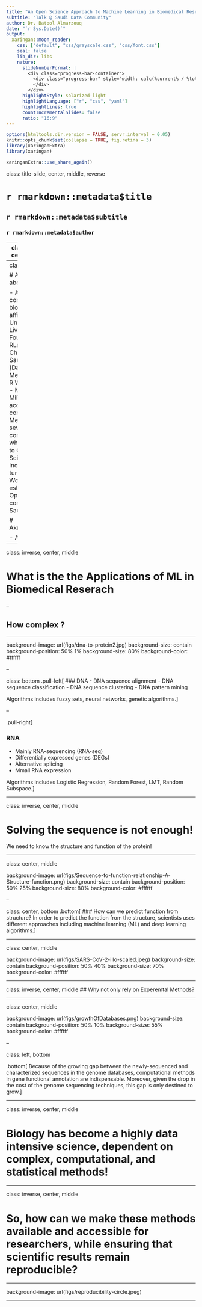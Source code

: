 ```yaml
---
title: "An Open Science Approach to Machine Learning in Biomedical Research"
subtitle: "Talk @ Saudi Data Community"
author: Dr. Batool Almarzouq
date: "`r Sys.Date()`"
output:
  xaringan::moon_reader:
    css: ["default", "css/grayscale.css", "css/font.css"]
    seal: false 
    lib_dir: libs
    nature:
      slideNumberFormat: |
        <div class="progress-bar-container">
          <div class="progress-bar" style="width: calc(%current% / %total% * 100%);">
          </div>
        </div>
      highlightStyle: solarized-light
      highlightLanguage: ["r", "css", "yaml"]
      highlightLines: true
      countIncrementalSlides: false
      ratio: "16:9"
---
```


```r
options(htmltools.dir.version = FALSE, servr.interval = 0.05)
knitr::opts_chunk$set(collapse = TRUE, fig.retina = 3)
library(xaringanExtra)
library(xaringan)
```

```r
xaringanExtra::use_share_again()
```

class: title-slide, center, middle, reverse

# `r rmarkdown::metadata$title`

## `r rmarkdown::metadata$subtitle`

### `r rmarkdown::metadata$author`

---
class: inverse, center, middle

# The slides will be available online, recording will be supplemented with captions. 

---
class: left

# A little bit about me!

- A computational biologist affiliated to the University of Liverpool.
- Founder of RLadies Chapter in Saudi Arabia (Dammam).
- Member in the R Weekly team.
- Member in MiR accessibility committe.
- Member of several communities which advocate to Open Science including the turing way.
- Working on establishing an Open Science community in Saudi Arabia.

# Aknowledgment

- Allison ..
- ...


---

class: inverse, center, middle

# What is the the Applications of ML in Biomedical Reserach

--

## How complex ?

---

background-image: url(figs/dna-to-protein2.jpg)
background-size: contain
background-position: 50% 1%
background-size: 80%
background-color: #ffffff

--

class: bottom
.pull-left[
### DNA
- DNA sequence alignment 
- DNA sequence classification
- DNA sequence clustering
- DNA pattern mining

Algorithms includes fuzzy sets, neural networks, genetic algorithms.]

--

.pull-right[

### RNA
- Mainly RNA-sequencing (RNA-seq)
- Differentially expressed genes (DEGs)
- Alternative splicing
- Mmall RNA expression

Algorithms includes Logistic Regression, Random Forest, LMT, Random Subspace.]

---

class: inverse, center, middle

# Solving the sequence is not enough!
We need to know the structure and function of the protein!

---

class: center, middle

background-image: url(figs/Sequence-to-function-relationship-A-Structure-function.png)
background-size: contain
background-position: 50% 25%
background-size: 80%
background-color: #ffffff

--

class: center, bottom
.bottom[
### How can we predict function from structure?
In order to predict the function from the structure, scientists uses different approaches including machine learning (ML) and deep learning algorithms.]

---

class: center, middle

background-image: url(figs/SARS-CoV-2-illo-scaled.jpeg)
background-size: contain
background-position: 50% 40%
background-size: 70%
background-color: #ffffff

---

class: inverse, center, middle
## Why not only rely on Experemtal Methods?

---

class: center, middle

background-image: url(figs/growthOfDatabases.png)
background-size: contain
background-position: 50% 10%
background-size: 55%
background-color: #ffffff

--

class: left, bottom

.bottom[ 
Because of the growing gap between the newly-sequenced  and characterized sequences in the genome databases, computational methods in gene functional annotation are indispensable. Moreover, given the drop in the cost of the genome sequencing techniques, this gap is only destined to grow.]

---

class: inverse, center, middle

# Biology has become a highly data intensive science, dependent on complex, computational, and statistical methods!

---

class: inverse, center, middle

# So, how can we make these methods available and accessible for researchers, while ensuring that scientific results remain reproducible?

---

background-image: url(figs/reproducibility-circle.jpeg)

----
